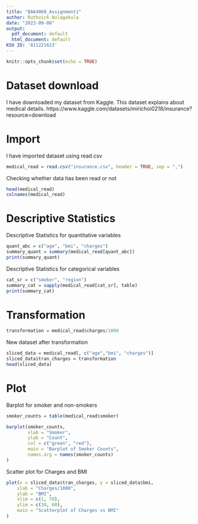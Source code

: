 ```yaml
---
title: "BA64060_Assignment1"
author: Ruthvick Bulagakula
date: "2023-09-08"
output:
  pdf_document: default
  html_document: default
KSU ID: '811221623'
---
```


```r
knitr::opts_chunk$set(echo = TRUE)
```

# Dataset download
I have downloaded my dataset from Kaggle. This dataset explains about medical details.
https://www.kaggle.com/datasets/mirichoi0218/insurance?resource=download

# Import

I have imported dataset using read.csv

```r
medical_read = read.csv("insurance.csv", header = TRUE, sep = ",")

```
Checking whether data has been read or not
```r
head(medical_read)
colnames(medical_read)
```
# Descriptive Statistics 

Descriptive Statistics for quantitative variables
```r
quant_abc = c("age", "bmi", "charges")
summary_quant = summary(medical_read[quant_abc])
print(summary_quant)
```
Descriptive Statistics for categorical variables
```r
cat_sr = c("smoker", "region")
summary_cat = sapply(medical_read[cat_sr], table)
print(summary_cat)
```

# Transformation
```r
transformation = medical_read$charges/1000
```
New dataset after transformation
```r
sliced_data = medical_read[, c("age","bmi", "charges")]
sliced_data$tran_charges = transformation
head(sliced_data)

```

# Plot
Barplot for smoker and non-smokers

```r
smoker_counts = table(medical_read$smoker)

barplot(smoker_counts, 
        xlab = "Smoker",
        ylab = "Count",
        col = c("green", "red"),
        main = "Barplot of Smoker Counts",
        names.arg = names(smoker_counts) 
)

```

Scatter plot for Charges and BMI

```r
plot(x = sliced_data$tran_charges, y = sliced_data$bmi,
    xlab = "Charges/1000",
    ylab = "BMI",
    xlim = c(1, 70),
    ylim = c(10, 60),       
    main = "Scatterplot of Charges vs BMI"
)

```

